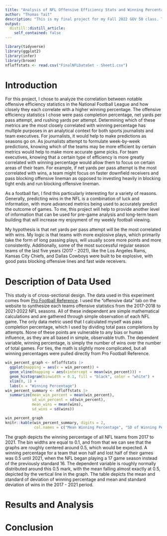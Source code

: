 ```yaml
---
title: "Analysis of NFL Offensive Efficiency Stats and Winning Percentage"
author: "Thomas Tait"
description: "This is my final project for my Fall 2022 GOV 50 class. This analyzes the correlation between various statistics that indicate offensive effiency and the percentage of NFL teams from the 2017 season to the 2021 season. The orginal data for this project was sourced from [Pro Football Reference](https://www.pro-football-reference.com) and edited in Google Sheets to edit out unnecessary data and synthesize multiple years of data."
output:
  distill::distill_article:
    self_contained: false
---
```

```r
library(tidyverse)
library(ggplot2)
library(infer)
library(broom)
nfloffstats <- read.csv("FinalNFLDataSet - Sheet1.csv")
```
# Introduction
For this project, I chose to analyze the correlation between notable offensive efficiency statistics in the National Football League and how closely they each correlate with a higher winning percentage. The offensive efficiency statistics I chose were pass completion percentage, net yards per pass attempt, and rushing yards per attempt. Determining which of these metrics are the most closely correlated with winning percentage has multiple purposes in an analytical context for both sports journalists and team executives. For journalists, it would help to make predictions as seasons go on. As journalists attempt to formulate week-by-week predictions, knowing which of the teams may be more efficient by certain metrics would help to make more accurate game picks. For team executives, knowing that a certain type of efficiency is more greatly correlated with winning percentage would allow them to focus on certain areas of their team. For example, if net yards per pass attempt is the most correlated with wins, a team might focus on faster downfield receivers and pass blocking offensive lineman as opposed to investing heavily in blocking tight ends and run blocking offensive lineman. 

As a football fan, I find this particularly interesting for a variety of reasons. Generally, predicting wins in the NFL is a combination of luck and information, with more advanced metrics being used to accurately predict the outcome of games. To me, this project will help to provide another level of information that can be used for pre-game analysis and long-term team building that will increase my enjoyment of my weekly football viewing. 

My hypothesis is that net yards per pass attempt will be the most correlated with wins. My logic is that teams with more explosive plays, which primarily take the form of long passing plays, will usually score more points and more consistently. Additionally, some of the most successful regular season teams of the last five years (2017 - 2021), like the Los Angeles Rams, Kansas City Chiefs, and Dallas Cowboys were built to be explosive, with good pass blocking offensive lines and fast wide receivers. 

# Description of Data Used
This study is of cross-sectional design. The data used in this experiment comes from [Pro Football Reference](https://www.pro-football-reference.com). I used the "offensive data" tab on the website to synthesize each teams offensive statistics from the 2017-2018 to 2021-2022 NFL seasons. All of these independent are simple mathematical calculations and are gathered through simple observation of each NFL game. The only data metric used that I calculated myself was pass completion percentage, which I used by dividing total pass completions by attempts. None of these points are vulnerable to any bias or human influence, as they are all based in simple, observable truth. The dependent variable, winning percentage, is simply the number of wins over the number of total games. For ties, the math is slightly more complicated, but all winning percentages were pulled directly from Pro Football Reference. 

```r
win_percent_graph <- nfloffstats |>
  ggplot(mapping = aes(x = win_percent)) +
  geom_vline(mapping = aes(xintercept = mean(win_percent))) +
  geom_histogram(binwidth = 0.1, fill = "black", color = "white") +
  xlim(0, 1) +
  labs(x = "Winning Percentage")
win_percent_summary <- nfloffstats |>
  summarize(mean_win_percent = mean(win_percent),
            sd_win_percent = sd(win_percent),
            mean_wins = mean(wins),
            sd_wins = sd(wins))

win_percent_graph
knitr::kable(win_percent_summary, digits = 2, 
             col.names = c("Mean Winning Percentage", "SD of Winning Percentage", "Mean Wins", "SD of Wins"))
```

The graph depicts the winning percentage of all NFL teams from 2017 to 2021. The bin widths are equal to 0.1, and from that we can see that the graphs are roughly centered around 0.5, which would be expected. A winning percentage for a team that won half and lost half of their games was 0.5 until 2021, when the NFL began playing a 17 game season instead of the previously standard 16. The dependent variable is roughly normally distributed around this 0.5 mark, with the mean falling almost exactly at 0.5, depicted by the vertical line in the graph. The table depicts the mean and standard of deviation of winning percentage and mean and standard deviation of wins in the 2017 - 2021 period. 

# Results and Analysis

# Conclusion